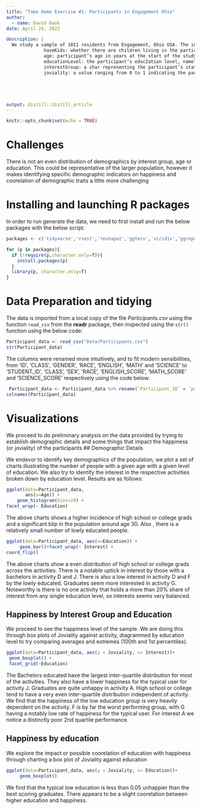 ```yaml
---
title: "Take Home Exercise #1: Participants in Engagement Ohio"
author:
  - name: David Kwok
date: April 24, 2022

description: |
  We study a sample of 1011 residents from Engagement, Ohio USA. The information collected is as follows: participantId: unique ID assigned to each participant.                 householdSize: the number of people in the participant’s household
              haveKids: whether there are children living in the participant’s household
              age: participant’s age in years at the start of the study
              educationLevel: the participant’s educ2ation level, namely Low, HighSchoolorCollege, Bachelors or Graduate
              interestGroup: a char representing the participant’s stated primary interest,A, B, C, D, E, F, G, H, I, J.
              joviality: a value ranging from 0 to 1 indicating the participant’s overall happiness level at the start of the study.





output: distill::distill_article
---
```


```r
knitr::opts_chunk$set(echo = TRUE)

```
#   Challenges
 
 There is not an even distribution of demographics by interest group, age or education. This could be representative of the larger population, however it makes identifying specific demographic indicators on happiness and coorelation of demographic traits a little more challenging
 
 
#    Installing and launching R packages
In order to run generate the data, we need to first install and run the below packages with the below script:

```r
packages <- c('tidyverse','rvest','reshape2','ggtern','viridis','ggrepel','CGPfunctions','ggpubr')

for (p in packages){
  if (!require(p,character.only=T)){
    install.packages(p)
  }
  library(p, character.only=T)
}
```


#   Data Preparation and tidying
The data is imported from a local copy of the file *Participants.csv* using the function `read_csv` from the **readr** package, then inspected using the `str()` function using the below code:

```r
Participant_data <- read_csv("Data/Participants.csv")
str(Participant_data)
```

The columns were renamed more intuitively, and to fit modern sensibilities, from ‘ID’, ‘CLASS’, ‘GENDER’, ‘RACE’, ‘ENGLISH’, ‘MATH’ and ‘SCIENCE’ to ‘STUDENT_ID’, ‘CLASS’, ‘SEX’, ‘RACE’, ‘ENGLISH_SCORE’, ‘MATH_SCORE’ and ‘SCIENCE_SCORE’ respectively using the code below:
 
```r
 Participant_data <- Participant_data %>% rename(`Participant_ID` = `participantId`,`Household_Size` = `householdSize`, `Kids` = `haveKids`,`Age`=`age`,`Education` =`educationLevel` , `Interest`= `interestGroup`, `Joviality`=`joviality`)
colnames(Participant_data)
```

#   Visualizations

We proceed to do preliminary analysis on the data provided by trying to establish demographic details and some things that impact the happiness (or joviality) of the participants
##    Demographic Details

We endevor to identify key demographics of the population, we plot a set of charts illustrating the number of people with a given age with a given level of education. We also try to identify the interest in the respective activities broken down by education level. Results are as follows:

```r
ggplot(data=Participant_data, 
       aes(x=Age)) +
    geom_histogram(bins=20) +
facet_wrap(~ Education)

```
The above charts shows a higher incidence of high school or college grads and a significant blip in the population around age 30. Also , there is a relatively small number of lowly educated people.

```r
ggplot(data=Participant_data, aes(x=Education)) + 
     geom_bar()+facet_wrap(~ Interest) +
coord_flip()
```
The above charts show a even distribution of high school or college grads across the activities. There is a notable uptick in interest by those with a bachelors in activity D and J. There is also a low interest in activity D and F by the lowly educated. Graduates seem more interested in activity G. 
Noteworthy is there is no one activity that holds a more than 20% share of interest from any single education level, so interests seems very balanced.

##    Happiness by Interest Group and Education
We proceed to see the happiness level of the sample. We are doing this through box plots of Joviality against activity, diagrammed by education level to try comparing averages and extremes (100th and 1st percentiles).

```r
ggplot(data=Participant_data, aes(y = Joviality, x= Interest))+ 
 geom_boxplot() +
 facet_grid(~Education)
```
The Bachelors educated have the largest inter-quartile distribution for most of the activities. They also have a lower happiness for the typical user for activity J.
Graduates are quite unhappy in activity A.
High school or college tend to have a very even inter-quartile distribution independent of activity.
We find that the happiness of the low education group is very heavily dependent on the activity. F is by far the worst performing group, with G having a notably low rate of happiness for the typical user. For interest A we notice a distinctly poor 2nd quartile performance.

##    Happiness by education

We explore the impact or possible coorelation of education with happiness through charting a box plot of Joviality against education

```r
ggplot(data=Participant_data, aes(y = Joviality, x= Education))+
     geom_boxplot()
```
We find that the typical low education is less than 0.05 unhappier than the best scoring graduates. There appears to be a slight coorelation between higher education and happiness.
